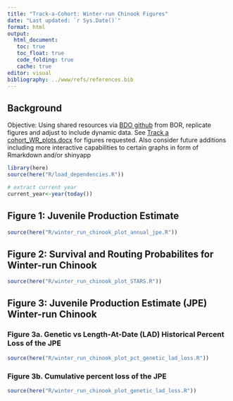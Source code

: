 ```yaml
---
title: "Track-a-Cohort: Winter-run Chinook Figures"
date: "Last updated: `r Sys.Date()`"
format: html
output:
  html_document: 
   toc: true
   toc_float: true
   code_folding: true
   cache: true 
editor: visual
bibliography: ../www/refs/references.bib
---
```


## Background

Objective: Using shared resources via [BDO github](https://github.com/BDO-Science/track-a-cohort) from BOR, replicate figures and adjust to include dynamic data. See [Track a cohort_WR_plots.docx](https://github.com/BDO-Science/track-a-cohort/blob/main/Track%20a%20Cohort_WR_plots.docx) for figures requested. Also consider future additions including more interactive capabilities to certain graphs in form of Rmarkdown and/or shinyapp

```r
library(here)
source(here("R/load_dependencies.R"))

# extract current year
current_year<-year(today())
```


## Figure 1: Juvenile Production Estimate


```r
source(here("R/winter_run_chinook_plot_annual_jpe.R"))
```

## Figure 2: Survival and Routing Probabilites for Winter-run Chinook

```r
source(here("R/winter_run_chinook_plot_STARS.R"))
```


## Figure 3: Juvenile Production Estimate (JPE) Winter-run Chinook

### Figure 3a. Genetic vs Length-At-Date (LAD) Historical Percent Loss of the JPE

```r
source(here("R/winter_run_chinook_plot_pct_genetic_lad_loss.R"))
```

### Figure 3b. Cumulative percent loss of the JPE


```r
source(here("R/winter_run_chinook_plot_genetic_lad_loss.R"))
```